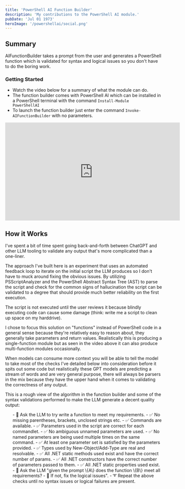 ```yaml
---
title: 'PowerShell AI Function Builder'
description: 'My contributions to the PowerShell AI module.'
pubDate: 'Jul 01 1973'
heroImage: '/powershellai/social.png'
---
```


## Summary

AIFunctionBuilder takes a prompt from the user and generates a PowerShell function which is validated for syntax and logical issues so you don't have to do the boring work.

### Getting Started
            
- Watch the video below for a summary of what the module can do.
- The function builder comes with PowerShell AI which can be installed in a PowerShell terminal with the command <code>Install-Module PowerShellAI</code>
- To launch the function builder just enter the command <code>Invoke-AIFunctionBuilder</code> with no parameters.

<div class="mt-6 mx-auto text-center">
    <iframe id="youtube-frame-prev" class="inline-block max-w-full" width="560" height="315" src="https://www.youtube.com/embed/MbHTrVdTJXE" title="YouTube video player" frameborder="0" allow="accelerometer; autoplay; clipboard-write; encrypted-media; gyroscope; picture-in-picture; web-share" allowfullscreen></iframe>
</div>

## How it Works
I've spent a bit of time spent going back-and-forth between ChatGPT and other LLM tooling to validate any output that's more complicated than a one-liner.

The approach I've built here is an experiment that uses an automated feedback loop to iterate on the initial script the LLM produces so I don't have to muck around fixing the obvious issues. By utilizing PSScriptAnalyzer and the PowerShell Abstract Syntax Tree (AST) to parse the script and check for the common signs of hallucination the script can be validated to a degree that should provide much better reliability on the first execution.

The script is not executed until the user reviews it because blindly executing code can cause some damage (think: write me a script to clean up space on my harddrive).

I chose to focus this solution on "functions" instead of PowerShell code in a general sense because they're relatively easy to reason about, they generally take parameters and return values. Realistically this is producing a single-function module but as seen in the video above it can also produce multi-function modules occasionally.

When models can consume more context you will be able to tell the model to take most of the checks I've detailed below into consideration before it spits out some code but realistically these GPT models are predicting a stream of words and are very general purpose, there will always be parsers in the mix because they have the upper hand when it comes to validating the correctness of any output.

This is a rough view of the algorithm in the function builder and some of the syntax validations performed to make the LLM generate a decent quality output:

<ol class="m-6 text-s">
- 🧠 Ask the LLM to try write a function to meet my requirements.
- ✅ No missing parentheses, brackets, unclosed strings etc.
- ✅ Commands are available.
- ✅ Parameters used in the script are correct for each commandlet.
- ✅ No ambiguous unnamed parameters are used.
- ✅ No named parameters are being used multiple times on the same command.
- ✅ At least one parameter set is satisfied by the parameters provided.
- ✅ Types used by New-Object/Add-Type are real and resolvable.
- ✅ All .NET static methods used exist and have the correct number of params.
- ✅ All .NET constructors have the correct number of parameters passed to them.
- ✅ All .NET static properties used exist.
- 🧠 Ask the LLM "given the prompt \{A\} does the function \{B\} meet all requirements?
- 🧠 If not, fix the logical issues".
- ➰ Repeat the above checks until no syntax issues or logical failures are present.
</ol>